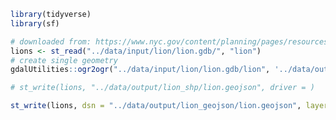 
```r
library(tidyverse)
library(sf)
```

```r
# downloaded from: https://www.nyc.gov/content/planning/pages/resources/datasets/lion
lions <- st_read("../data/input/lion/lion.gdb/", "lion") 
# create single geometry
gdalUtilities::ogr2ogr("../data/input/lion/lion.gdb/lion", '../data/output/lion_geojson', explodecollections = T, nlt = 'CONVERT_TO_LINEAR')

# st_write(lions, "../data/output/lion_shp/lion.geojson", driver = )

```
```r
st_write(lions, dsn = "../data/output/lion_geojson/lion.geojson", layer = "lion.geojson")
```


